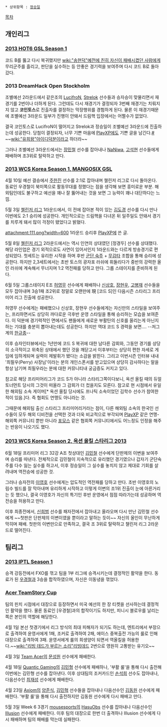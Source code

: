  * 상위항목 : [[정승일]]

[[목차]]

== 개인리그 ==
=== [[2013 HOT6 GSL Season 1]] ===
코드 B를 뚫고 다시 복귀했지만 [[wiki:"송현덕"예전에 친히 자신이 패배시켰던 사람]]에게 무리군주를 흘리고, 판단을 실수하는 등 안좋은 경기력을 보여주며 다시 코드 B로 돌아갔다.
=== 2013 DreamHack Open Stockholm ===
조별예선 2라운드에서 같은조의 [[LucifroN]], [[Strelok]] 선수들과 승자승이 맞물리면서 재경기를 2번이나 더하게 된다. 그런데도 다시 재경기가 결정되자 3번째 재경기는 치뤄지지 않고 '''코인토스'''로 진출자를 결정하는 막장행위를 경험하게 된다. 물론 이 재경기때문에 조별예선 3라운드 일부가 진행이 안돼서 드림핵 입장에서는 어쩔수가 없었다.

결국 코인토스로 LucifroN이 떨어지고 Strelok과 정승일이 조별예선 3라운드에 진출하는데 성공한다. 당첨이 결정되자, 너무 기쁜 마음에 [[PlayXP]]에도 기쁜 글을 남긴다.[http://www.playxp.com/sc2/bbs/view.php?article_id=4496674 #] ~~[[wiki:"유희왕"아이디]]덕분이라고 하더라~~

그러나 조별예선 3라운드에서는 [[장민철]] 선수를 잡아내나 [[NaNiwa]], [[고석현]] 선수들에게 패배하며 조3위로 탈락하고 만다.
=== [[2013 WCS Korea Season 1, MANGOSIX GSL]] ===
4월 10일 예선 결승에서 [[주한진]] 선수를 2:1로 잡아내며 챌린저 리그로 다시 돌아온다. 동료인 우경철이 북미쪽으로 활동무대를 정했다는 점을 생각해 보면 흥미로운 부분. 해외팀인데도 불구하고 예선을 꽤나 잘 뚫어내는 것을 보면 그 능력이 꽤나 대단하다는 느낌.

5월 3일 [[첼린저 리그]] 1라운드에서, 이 전에 잡아본 적이 있는 [[김도경]] 선수를 다시 만나 이번에도 2:1 승리에 성공한다. 개인적으로는 드림핵을 다녀온 뒤 일주일도 안돼서 경기를 치루게 돼서 많이 걱정이 됐었다고 밝혔다.

attachment:111.png?width=600
1라운드 승리후 [[PlayXP]]에 쓴 글.

5월 8일 [[첼린저 리그]] 2라운드에서는 역시 인연의 상대였던 [정경두] 선수를 상대했다. 해당 라인업은 경기 외적으로도 사연이 있어서인지 1라운드와는 다르게 방송경기로 편성되었다. 첫세트는 유리한 시작을 하며 후반 [[군단 숙주]] + [[무감타]] 조합을 통해 승리에 성공한다. 하지만 2,3세트에서는 초반 토스의 광자포 러쉬에 휘둘리다가 중반의 강력한 올인 러쉬에 계속해서 무너지며 1:2 역전패를 당하고 만다. 그룹 스테이지를 준비하게 된다.

6월 5일 그룹스테이지 E조 [[허영무]] 선수에게 패배하나 [[신상호]], [[장현우]], [[고병재]] 선수들을 모두 잡아내며 3승1패 조2위로 정말로 오랜만에 現 [코드 S]인 다음시즌 스타리그 프리미어 리그 진출에 성공한다.

허영무 선수에게는 패배했으나 신상호, 장현우 선수들에게는 자신만의 스타일을 보여주는, 프리하면서도 상당히 까다로운 극후반 운영 스타일을 통해 승리하는 모습을 보여준다. 이 덕분에 경기력적인 면에서도 팬들에게 새로운 부활탄의 신호를 올리는게 아닌지 하는 기대를 충분히 뽑아내는데도 성공한다. 하지만 역대 코드 S 경력을 보면.... --저그계의 [[한규종]]--

이후 승자인터뷰에서는 1년만에 코드 S 복귀에 대한 남다른 감회와, 그동안 경기를 상당히 소극적이고 위축된 상태에서 했던 것을 깨닫고서 이후부터는 상당히 편한 자세로 게임에 임하게되며 실력이 제발휘가 됐다는 소감을 밝힌다. 그리고 이번시즌 인터뷰 내내 '최필우(Perry) 사장님'이라는 분의 개인스폰서를 받고있으며 상당히 감사하다는 말을 항상 남기며 최필우라는 분에 대한 커뮤니티내 궁금증도 커지고 있다. 

참고로 해당 프리미어리그가 코드 S가 아니라 스타리그쪽이다보니, 옥션 올킬 때의 듀얼토너먼트 당시의 그것이 떠올라 그 감회가 더 컸을지도 모른다. 참고로 현 시점에서 유일한 해외팀 소속 게이머[* 옥션 올킬 당시에도 프나틱 소속이었던 김학수 선수가 참여한 적이 있음.]다. 즉 협회도 연맹도 아니라는 것.

그때문에 해외팀 출신 스타리그 프리미어리거라는 점이, 다른 해외팀 소속의 한국인 선수들이 모두 해외 디비전을 선택한 것과 더욱 비교적으로 부각되며 [[PlayXP]] 같은 연맹-해외쪽 커뮤니티 뿐만 아니라 [[포모스]] 같은 협회쪽 커뮤니티에서도 어느정도 인정을 해주는 반응이 나오기도 했다.
=== [[2013 WCS Korea Season 2, 옥션 올킬 스타리그 2013]] ===
6월 18일 프리미어 리그 32강 A조 첫상대인 [[김민철]] 선수에게 단판제의 이변을 보여주며 승리를 따낸다. 전체적으로 김민철이 지속적으로 유리했던 경기였으나 갑자기 군단숙주를 다수 잃는 실수를 하고서, 이후 정승일이 그 실수를 놓치지 않고 제대로 기회를 살려내며 역전승에 성공한 것.

그러나 승자전의 [[이영호]] 선수에게는 압도적인 역전패를 당하고 만다. 초반 이영호의 노림수 빌드를 잘 막아내며 유리하게 시작하고 이렇게 이변의 조1위 진출이 눈에 아른거리는 듯 했으나, 결국 이영호가 자신의 특기인 후반 운영에서 점점 따라가는데 성공하며 역전승을 허용하고 만다.

이후 최종전에서, [[신희범]] 선수를 패자전에서 잡아내고 올라오며 다시 만난 김민철 선수에게 ~~첫판은 단판제의 이변이였을 뿐이라고 말하는 듯이~~ 자신의 올인이 무난하게 막히며 패배. 첫판의 이변만으로 만족하고, 결국 조 3위로 탈락하고 챌린저 리그 2라운드로 떨어진다.
== 팀리그 ==
=== [[2013 IPTL Season 1]] ===
승격 강등전에서 FXO를 꺾고 팀을 1부 리그에 승격시키는데 결정적인 활약을 한다. 동료가 된 [[우경철]]과 3승을 합작하였으며, 자신은 이동녕을 꺾었다.
=== [[Acer TeamStory Cup]] ===
팀의 핀치 시점에서 대장으로 등장하면서 미국 예선의 한 장 티켓을 선사하는데 결정적인 활약을 했다. 물론 동료인 [우경철]과의 합작이기도 하지만, 피니시 블로우를 날리는 쪽은 본인의 역할에 해당한다.

4월 1일 본선 첫경기에서 리그 방식의 최대 피해자가 되기도 하는데, 엔트리에서 부장으로 출격하여 윤영서에게 1패, 조커로 출격하여 2패, 에이스 중복출전 가능의 룰로 인해 대장으로 출격하여 3패. 윤영서에게 룰의 희생양이 되면서 역올킬을 허용한다.~~[[wiki:"리빙 데드가 부르는 소리"리빙데드]] 2번으로 영원히 고통받는 유기오~~

4월 3일 [[Team Acer]]의 [[문성원]] 선수에게 패배한다.

4월 18일 [[Quantic Gaming]]의 [[김민형]] 선수에게 패배하나, '부활 룰'을 통해 다시 출전해 이번에는 김민형 선수를 잡아낸다. 이후 상대팀의 조커카드인 [[손석희]] 선수도 잡아내나, 다음선수인 [[최재성]] 선수에게 패배한다.

4월 23일 [[Axiom]]의 [[양준식]], [[김민혁]] 선수들을 잡아내나 다음선수인 [[김동원]] 선수에게 패배한다. '부활 룰'을 통해 다시 출전하지만 김동원 선수에게 다시 패배고 만다.

5월 3일 Week 6 3경기 [[mousesports]]의 [[HasuObs]] 선수를 잡아내나 다음선수인 [[Illusion]] 선수에게 패배한다. 이후 팀의 대장으로 한번 더 출격하나 Illusion 선수에게 다시 패배하며 팀의 패배를 막는데 실패한다.
